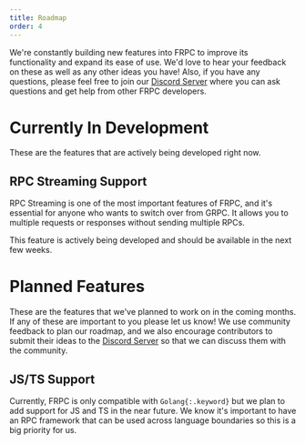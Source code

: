 ```yaml
---
title: Roadmap
order: 4
---
```


We're constantly building new features into FRPC to improve its functionality and expand its ease of use.
We'd love to hear your feedback on these as well as any other ideas you have!
Also, if you have any questions, please feel free to join our [Discord Server](https://loopholelabs.io/discord) where
you can ask questions and get help from other FRPC developers.

# Currently In Development

These are the features that are actively being developed right now.

## RPC Streaming Support

RPC Streaming is one of the most important features of FRPC, and it's essential for anyone who wants to switch over from
GRPC. It allows you to multiple requests or responses without sending multiple RPCs.

This feature is actively being developed and should be available in the next few weeks.

# Planned Features

These are the features that we've planned to work on in the coming months. If any of these are important to you please
let us know! We use community feedback to plan our roadmap, and we also encourage contributors to submit their ideas
to the [Discord Server](https://loopholelabs.io/discord) so that we can discuss them with the community.

## JS/TS Support

Currently, FRPC is only compatible with `Golang{:.keyword}` but we plan to add support for JS and TS in the near future.
We know it's important to have an RPC framework that can be used across language boundaries so this is a big priority for us.
